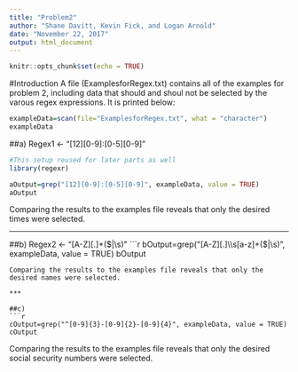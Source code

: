 ```yaml
---
title: "Problem2"
author: "Shane Davitt, Kevin Fick, and Logan Arnold"
date: "November 22, 2017"
output: html_document
---
```


```r
knitr::opts_chunk$set(echo = TRUE)
```
#Introduction
A file (ExamplesforRegex.txt) contains all of the examples for problem 2, including data that should and shoul not be selected by the varous regex expressions. It is printed below:
```r
exampleData=scan(file="ExamplesforRegex.txt", what = "character")
exampleData
```
##a)
Regex1 <- "[12][0-9]:[0-5][0-9]"
```r
#This setup reused for later parts as well
library(regexr)

aOutput=grep("[12][0-9]:[0-5][0-9]", exampleData, value = TRUE)
aOutput
```
Comparing the results to the examples file reveals that only the desired times were selected.

***

##b)
Regex2 <- "[A-Z][.]\s[a-z]+($|\s)"
```r
bOutput=grep("[A-Z][.]\\s[a-z]+($|\\s)", exampleData, value = TRUE)
bOutput
```
Comparing the results to the examples file reveals that only the desired names were selected.

***

##c)
```r
cOutput=grep("^[0-9]{3}-[0-9]{2}-[0-9]{4}", exampleData, value = TRUE)
cOutput
```
Comparing the results to the examples file reveals that only the desired social security numbers were selected.